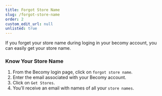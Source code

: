 ```yaml
---
title: Forgot Store Name
slug: /forgot-store-name
order: 2
custom_edit_url: null
unlisted: true
---
```


If you forget your store name during loging in your becomy account, you can easily get your store name.

### Know Your Store Name

1. From the Becomy login page, click on `forgot store name`.
2. Enter the email associated with your Becomy account.
3. Click on `Get Stores`.
4. You’ll receive an email with names of all your `store names`.
